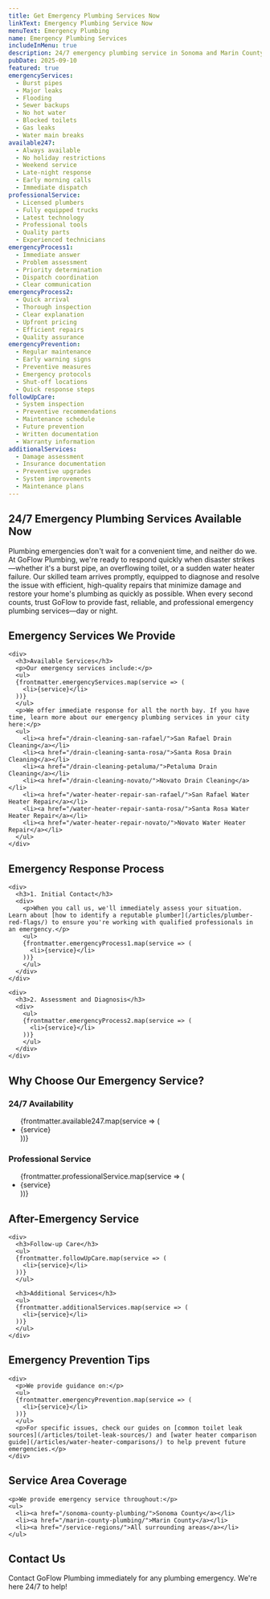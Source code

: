 ```yaml
---
title: Get Emergency Plumbing Services Now
linkText: Emergency Plumbing Service Now
menuText: Emergency Plumbing
name: Emergency Plumbing Services
includeInMenu: true
description: 24/7 emergency plumbing service in Sonoma and Marin County. Fast response for burst pipes, flooding, sewer backups, and more. Licensed plumbers, upfront pricing, and immediate assistance.
pubDate: 2025-09-10
featured: true
emergencyServices:
  - Burst pipes
  - Major leaks
  - Flooding
  - Sewer backups
  - No hot water
  - Blocked toilets
  - Gas leaks
  - Water main breaks
available247:
  - Always available
  - No holiday restrictions
  - Weekend service
  - Late-night response
  - Early morning calls
  - Immediate dispatch
professionalService:
  - Licensed plumbers
  - Fully equipped trucks
  - Latest technology
  - Professional tools
  - Quality parts
  - Experienced technicians
emergencyProcess1:
  - Immediate answer
  - Problem assessment
  - Priority determination
  - Dispatch coordination
  - Clear communication
emergencyProcess2:
  - Quick arrival
  - Thorough inspection
  - Clear explanation
  - Upfront pricing
  - Efficient repairs
  - Quality assurance
emergencyPrevention:
  - Regular maintenance
  - Early warning signs
  - Preventive measures
  - Emergency protocols
  - Shut-off locations
  - Quick response steps
followUpCare:
  - System inspection
  - Preventive recommendations
  - Maintenance schedule
  - Future prevention
  - Written documentation
  - Warranty information
additionalServices:
  - Damage assessment
  - Insurance documentation
  - Preventive upgrades
  - System improvements
  - Maintenance plans
---
```


<article>
  <h1>24/7 Emergency Plumbing Services Available Now</h1>

  <div>
    <p>
      Plumbing emergencies don't wait for a convenient time, and neither do we. At GoFlow Plumbing, we're ready to respond quickly when disaster strikes—whether it's a burst pipe, an overflowing toilet, or a sudden water heater failure. Our skilled team arrives promptly, equipped to diagnose and resolve the issue with efficient, high-quality repairs that minimize damage and restore your home's plumbing as quickly as possible. When every second counts, trust GoFlow to provide fast, reliable, and professional emergency plumbing services—day or night.
    </p>
  </div>

  <section>
    <h2>Emergency Services We Provide</h2>

    <div>
      <h3>Available Services</h3>
      <p>Our emergency services include:</p>
      <ul>
      {frontmatter.emergencyServices.map(service => (
        <li>{service}</li>
      ))}
      </ul>
      <p>We offer immediate response for all the north bay. If you have time, learn more about our emergency plumbing services in your city here:</p>
      <ul>
        <li><a href="/drain-cleaning-san-rafael/">San Rafael Drain Cleaning</a></li>
        <li><a href="/drain-cleaning-santa-rosa/">Santa Rosa Drain Cleaning</a></li>
        <li><a href="/drain-cleaning-petaluma/">Petaluma Drain Cleaning</a></li>
        <li><a href="/drain-cleaning-novato/">Novato Drain Cleaning</a></li>
        <li><a href="/water-heater-repair-san-rafael/">San Rafael Water Heater Repair</a></li>
        <li><a href="/water-heater-repair-santa-rosa/">Santa Rosa Water Heater Repair</a></li>
        <li><a href="/water-heater-repair-novato/">Novato Water Heater Repair</a></li>
      </ul>
    </div>
  </section>

  <section>
    <h2>Emergency Response Process</h2>

    <div>
      <h3>1. Initial Contact</h3>
      <div>
        <p>When you call us, we'll immediately assess your situation. Learn about [how to identify a reputable plumber](/articles/plumber-red-flags/) to ensure you're working with qualified professionals in an emergency.</p>
        <ul>
        {frontmatter.emergencyProcess1.map(service => (
          <li>{service}</li>
        ))}
        </ul>
      </div>
    </div>

    <div>
      <h3>2. Assessment and Diagnosis</h3>
      <div>
        <ul>
        {frontmatter.emergencyProcess2.map(service => (
          <li>{service}</li>
        ))}
        </ul>
      </div>
    </div>
  </section>

  <section>
    <h2>Why Choose Our Emergency Service?</h2>
    <div>
      <h3>24/7 Availability</h3>
      <ul>
      {frontmatter.available247.map(service => (
        <li>{service}</li>
      ))}
      </ul>
      <h3>Professional Service</h3>
      <ul>
      {frontmatter.professionalService.map(service => (
        <li>{service}</li>
      ))}
      </ul>
    </div>
  </section>

  <section>
    <h2>After-Emergency Service</h2>

    <div>
      <h3>Follow-up Care</h3>
      <ul>
      {frontmatter.followUpCare.map(service => (
        <li>{service}</li>
      ))}
      </ul>

      <h3>Additional Services</h3>
      <ul>
      {frontmatter.additionalServices.map(service => (
        <li>{service}</li>
      ))}
      </ul>
    </div>
  </section>

  <section>
    <h2>Emergency Prevention Tips</h2>

    <div>
      <p>We provide guidance on:</p>
      <ul>
      {frontmatter.emergencyPrevention.map(service => (
        <li>{service}</li>
      ))}
      </ul>
      <p>For specific issues, check our guides on [common toilet leak sources](/articles/toilet-leak-sources/) and [water heater comparison guide](/articles/water-heater-comparisons/) to help prevent future emergencies.</p>
    </div>
  </section>

  <section>
    <h2>Service Area Coverage</h2>

    <p>We provide emergency service throughout:</p>
    <ul>
      <li><a href="/sonoma-county-plumbing/">Sonoma County</a></li>
      <li><a href="/marin-county-plumbing/">Marin County</a></li>
      <li><a href="/service-regions/">All surrounding areas</a></li>
    </ul>
  </section>

  <section>
    <h2>Contact Us</h2>
    <p>
      Contact GoFlow Plumbing immediately for any plumbing emergency. We're here 24/7 to help!
    </p>
  </section>
</article>
